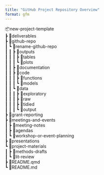 ```yaml
---
title: "GitHub Project Repository Overview"
format: gfm
---
```


📦new-project-template </br>
┣ 📂deliverables </br>
┣ 📂github-repo </br>
┃ ┗ 📂rename-github-repo </br>
┃ ┃ ┣ 📂outputs </br>
┃ ┃ ┃ ┣ 📂tables </br>
┃ ┃ ┃ ┗ 📂plots </br>
┃ ┃ ┣ 📂documentation </br>
┃ ┃ ┣ 📂code </br>
┃ ┃ ┃ ┣ 📂functions </br>
┃ ┃ ┃ ┗ 📂models </br>
┃ ┃ ┗ 📂data </br>
┃ ┃ ┃ ┣ 📂exploratory </br>
┃ ┃ ┃ ┣ 📂raw </br>
┃ ┃ ┃ ┣ 📂tidied </br>
┃ ┃ ┃ ┗ 📂output </br>
┣ 📂grant-reporting </br>
┣ 📂meetings-and-events </br>
┃ ┣ 📂meeting-notes </br>
┃ ┣ 📂agendas </br>
┃ ┗ 📂workshop-or-event-planning </br>
┣ 📂presentations </br>
┗ 📂project-materials </br>
┃ ┣ 📂methods-drafts </br>
┃ ┗ 📂lit-review </br>
┣ 📜README.qmd </br>
┗ 📜README.md </br>